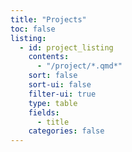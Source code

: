 ```yaml
---
title: "Projects"
toc: false
listing: 
  - id: project_listing
    contents: 
      - "/project/*.qmd*"
    sort: false
    sort-ui: false
    filter-ui: true
    type: table
    fields: 
      - title
    categories: false
---
```



:::project-listing
:::
